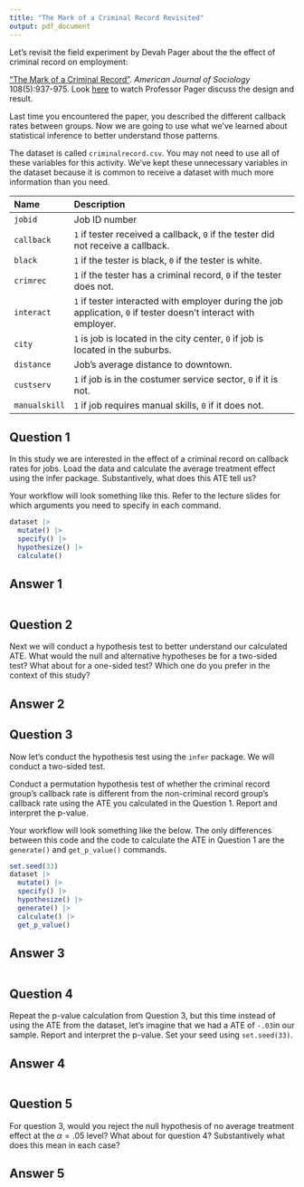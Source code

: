 ```yaml
---
title: "The Mark of a Criminal Record Revisited"
output: pdf_document
---
```


Let's revisit the field experiment by Devah Pager about the the effect of criminal record on employment: 

["The Mark of a Criminal Record"](https://dx.doi.org/10.1086/374403). *American Journal of Sociology* 108(5):937-975. Look [here](https://youtu.be/nUZqvsF_Wt0) to watch Professor Pager discuss the design and result.  

Last time you encountered the paper, you described the different callback rates between groups. Now we are going to use what we've learned about statistical inference to better understand those patterns. 

The dataset is called `criminalrecord.csv`.  You may not need to use all of these variables for this activity.  We've kept these unnecessary variables in the dataset because it is common to receive a dataset with much more information than you need.

---------------------------------------------------------------------------------------------------------
Name                 Description
-------------------- ------------------------------------------------------------------------------------
`jobid`              Job ID number 

`callback`           `1` if tester received a callback, `0` if the tester did not receive a callback.

`black`              `1` if the tester is black, `0` if the tester is white.

`crimrec`            `1` if the tester has a criminal record, `0` if the tester does not.      

`interact`           `1` if tester interacted with employer during the job application, `0` if tester doesn't interact with employer.

`city`               `1` is job is located in the city center, `0` if job is located in the suburbs. 

`distance`           Job’s average distance to downtown.

`custserv`           `1` if job is in the costumer service sector, `0` if it is not.

`manualskill`        `1` if job requires manual skills, `0` if it does not.

----------------------------------------------------------------------------------------------------------


## Question 1

In this study we are interested in the effect of a criminal record on callback rates for jobs. Load the data and calculate the average treatment effect using the infer package. Substantively, what does this ATE tell us?

Your workflow will look something like this. Refer to the lecture slides for which arguments you need to specify in each command.

```r
dataset |>
  mutate() |>
  specify() |>
  hypothesize() |>
  calculate()
```

## Answer 1

```r

```




## Question 2

Next we will conduct a hypothesis test to better understand our calculated ATE. What would the null and alternative hypotheses be for a two-sided test? What about for a one-sided test? Which one do you prefer in the context of this study?

## Answer 2




## Question 3

Now let's conduct the hypothesis test using the `infer` package. We will conduct a two-sided test.

Conduct a permutation hypothesis test of whether the criminal record group's callback rate is different from the non-criminal record group's callback rate using the ATE you calculated in the Question 1. Report and interpret the p-value. 

Your workflow will look something like the below. The only differences between this code and the code to calculate the ATE in Question 1 are the `generate()` and `get_p_value()` commands.

```r
set.seed(33)
dataset |>
  mutate() |> 
  specify() |>
  hypothesize() |>
  generate() |> 
  calculate() |>
  get_p_value()
```

## Answer 3

```r

```




## Question 4

Repeat the p-value calculation from Question 3, but this time instead of using the ATE from the dataset, let's imagine that we had a ATE of `-.03`in our sample. Report and interpret the p-value. Set your seed using `set.seed(33)`.

## Answer 4

```r

```




## Question 5

For question 3, would you reject the null hypothesis of no average treatment effect at the $\alpha = .05$ level? What about for question 4? Substantively what does this mean in each case?

## Answer 5

